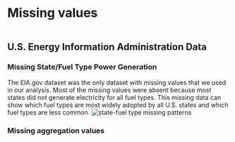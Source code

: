 # Missing values

```r
```

## U.S. Energy Information Administration Data
### Missing State/Fuel Type Power Generation
The EIA.gov dataset was the only dataset with missing values that we used in our analysis. Most of the missing values were absent because most states did not generate electricity for all fuel types. This missing data can show which fuel types are most widely adopted by all U.S. states and which fuel types are less common. 
![state-fuel type missing patterns]('/state-fuel type missing patterns.png')

### Missing aggregation values